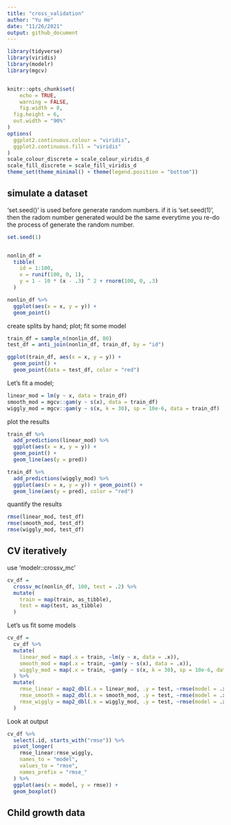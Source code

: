```yaml
---
title: "cross_validation"
author: "Yu He"
date: "11/26/2021"
output: github_document
---
```


```r
library(tidyverse)
library(viridis)
library(modelr)
library(mgcv)


knitr::opts_chunk$set(
	echo = TRUE,
	warning = FALSE,
	fig.width = 8, 
  fig.height = 6,
  out.width = "90%"
)
options(
  ggplot2.continuous.colour = "viridis",
  ggplot2.continuous.fill = "viridis"
)
scale_colour_discrete = scale_colour_viridis_d
scale_fill_discrete = scale_fill_viridis_d
theme_set(theme_minimal() + theme(legend.position = "bottom"))
```

## simulate a dataset

‘set.seed()' is used before generate random numbers. if it is 'set.seed(1)', then the radom number generated would be the same everytime you re-do the process of generate the random number. 

```r
set.seed(1)


nonlin_df = 
  tibble(
    id = 1:100,
    x = runif(100, 0, 1),
    y = 1 - 10 * (x - .3) ^ 2 + rnorm(100, 0, .3)
  )

nonlin_df %>% 
  ggplot(aes(x = x, y = y)) + 
  geom_point()

```

create splits by hand; plot; fit some model

```r
train_df = sample_n(nonlin_df, 80)
test_df = anti_join(nonlin_df, train_df, by = "id")

ggplot(train_df, aes(x = x, y = y)) + 
  geom_point() + 
  geom_point(data = test_df, color = "red")
```

Let's fit a model; 

```r
linear_mod = lm(y ~ x, data = train_df)
smooth_mod = mgcv::gam(y ~ s(x), data = train_df)
wiggly_mod = mgcv::gam(y ~ s(x, k = 30), sp = 10e-6, data = train_df)
```

plot the results

```r
train_df %>% 
  add_predictions(linear_mod) %>% 
  ggplot(aes(x = x, y = y)) +
  geom_point() +
  geom_line(aes(y = pred))
```


```r
train_df %>% 
  add_predictions(wiggly_mod) %>% 
  ggplot(aes(x = x, y = y)) + geom_point() + 
  geom_line(aes(y = pred), color = "red")
```


quantify the results

```r
rmse(linear_mod, test_df)
rmse(smooth_mod, test_df)
rmse(wiggly_mod, test_df)
```

## CV iteratively

use 'modelr::crossv_mc'

```r
cv_df = 
  crossv_mc(nonlin_df, 100, test = .2) %>% 
  mutate(
    train = map(train, as_tibble),
    test = map(test, as_tibble)
  )
```

Let's us fit some models

```r
cv_df =
  cv_df %>% 
  mutate(
    linear_mod = map(.x = train, ~lm(y ~ x, data = .x)),
    smooth_mod = map(.x = train, ~gam(y ~ s(x), data = .x)), 
    wiggly_mod = map(.x = train, ~gam(y ~ s(x, k = 30), sp = 10e-6, data = .x))
  ) %>% 
  mutate(
    rmse_linear = map2_dbl(.x = linear_mod, .y = test, ~rmse(model = .x, data = .y)),
    rmse_smooth = map2_dbl(.x = smooth_mod, .y = test, ~rmse(model = .x, data = .y)),
    rmse_wiggly = map2_dbl(.x = wiggly_mod, .y = test, ~rmse(model = .x, data = .y))
  )

```

Look at output

```r
cv_df %>% 
  select(.id, starts_with("rmse")) %>% 
  pivot_longer(
    rmse_linear:rmse_wiggly,
    names_to = "model", 
    values_to = "rmse",
    names_prefix = "rmse_"
  ) %>% 
  ggplot(aes(x = model, y = rmse)) + 
  geom_boxplot()
```

## Child growth data

```r

```














































